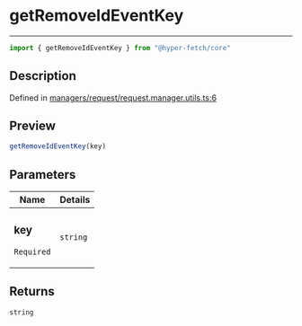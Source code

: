 

# getRemoveIdEventKey

<div class="api-docs__separator" data-reactroot="">

---

</div><div class="api-docs__import" data-reactroot="">

```ts
import { getRemoveIdEventKey } from "@hyper-fetch/core"
```

</div><div class="api-docs__section">

## Description

</div><div class="api-docs__description"><span class="api-docs__do-not-parse">



</span></div><p class="api-docs__definition">

Defined in [managers/request/request.manager.utils.ts:6](https://github.com/BetterTyped/hyper-fetch/blob/3f01c37e/packages/core/src/managers/request/request.manager.utils.ts#L6)

</p><div class="api-docs__section">

## Preview

</div><div class="api-docs__preview fn">

```ts
getRemoveIdEventKey(key)
```

</div><div class="api-docs__section">

## Parameters

</div><div class="api-docs__parameters"><table><thead><tr><th>Name</th><th>Details</th></tr></thead><tbody><tr param-data="key"><td class="api-docs__param-name required">

### key 

`Required`

</td><td class="api-docs__param-type">

`string`

</td></tr></tbody></table></div><div class="api-docs__section">

## Returns

</div><div class="api-docs__returns">

```ts
string
```

</div>